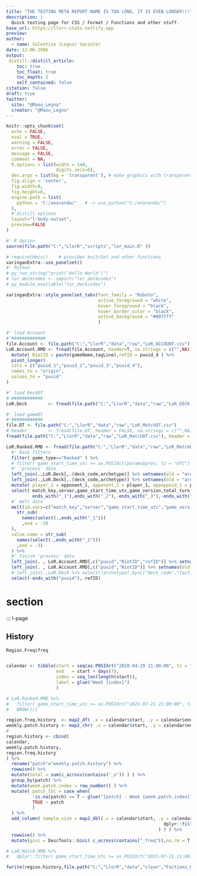```yaml
---
title: "THE TESTING META REPORT NAME IS TOO LONG, IT IS EVEN LONGER!!!"
description: |
  Quick testing page for CSS / Format / Functions and other stuff.
base_url: https://llorr-stats.netlify.app
preview:   
author:
  - name: Valentino (Legna) Vazzoler
date: 12-06-1986
output:
 distill::distill_article:
    toc: true
    toc_float: true
    toc_depth: 2
    self_contained: false
citation: false
draft: true
twitter:
  site: "@Maou_Legna"
  creator: "@Maou_Legna"
---
```


```r
knitr::opts_chunk$set(
  echo = FALSE,
  eval = TRUE,
  warning = FALSE,
  error = FALSE,
  message = FALSE,
  comment = NA,
  R.options = list(width = 140,
                   digits.secs=6),
  dev.args = list(bg = 'transparent'), # make graphics with transparent background
  fig.align = 'center',
  fig.width=9,
  fig.height=6,
  engine.path = list(
    python = 'C:/anaconda/'   # -> use_python("C:/anaconda/")
  ),
  #'distill options
  layout="l-body-outset",
  preview=FALSE
)

#' R Option
source(file.path("C:","LlorR","scripts","lor_main.R" ))

# require(Hmisc)    # provides knitrSet and other functions
xaringanExtra::use_panelset()
#' Python
# py_run_string("print('Hello World')")
# lor_deckcodes <- import("lor_deckcodes")
# py_module_available("lor_deckcodes")
```

```r
xaringanExtra::style_panelset_tabs(font_family = "Roboto",
                                   active_foreground = "white",
                                   hover_foreground = "black",
                                   hover_border_color = "black",
                                   active_background = "#007fff"
                                   )
```

```r
#' load Account
#'#############
file.Account <- file.path("C:","LlorR","data","raw","LoR_ACCOUNT.csv")
LoR.Account.RMD <- fread(file.Account, header=T, na.strings = c("",NA), encoding = 'UTF-8') %>%
  mutate( RiotID = paste(gameName,tagLine),refID = puuid_4 ) %>%
  pivot_longer(
  cols = c("puuid_1","puuid_2","puuid_3","puuid_4"),
  names_to = "origin",
  values_to = "puuid"
)

#' load DeckDT
#'############
LoR.Deck        <- fread(file.path("C:","LlorR","data","raw","LoR_DECK.csv"),na.strings = c("",NA))

#' load gameDT
#'############
file.DT <- file.path("C:","LlorR","data","raw","LoR_MatchDT.csv")
# header        <- fread(file.DT, header = FALSE, na.strings = c("",NA), nrows = 1, stringsAsFactors = FALSE)
fread(file.path("C:","LlorR","data","raw","LoR_MatchDT.csv"), header = T, na.strings = c("", NA))
```

```r
LoR.Ranked.RMD <- fread(file.path("C:","LlorR","data","raw","LoR_MatchDT.csv"), header = T, na.strings = c("", NA)) %>%
  #' Base filters
  filter( game_type=="Ranked" ) %>%
  # filter( game_start_time_utc >= as.POSIXct(params$prev, tz = "UTC") & game_start_time_utc < as.POSIXct(params$start, tz = "UTC") ) %>%
  #' 'process' data
  left_join(.,LoR.Deck[,.(deck_code,archetype)] %>% setnames(old = "archetype", new = "player_1")   ,by=c("deck_code_1"="deck_code")) %>%
  left_join(.,LoR.Deck[,.(deck_code,archetype)] %>% setnames(old = "archetype", new = "opponent_1") ,by=c("deck_code_2"="deck_code")) %>%
  mutate( player_2 = opponent_1, opponent_2 = player_1, oppoppuid_1 = puuid_2, oppoppuid_2 = puuid_1 ) %>%
  select( match_key,server,game_start_time_utc,game_version,total_turn_count,
          ends_with("_1"),ends_with("_2"),-ends_with("_3"),-ends_with("_4"),-contains("deck_id"),-contains("participants") ) %>%
  #' melt data
  melt(id.vars=c("match_key","server","game_start_time_utc","game_version","total_turn_count"), measure.vars=patterns(
    str_sub(
      names(select(.,ends_with("_1")))
      ,end = -3)
  ),
  value.name = str_sub(
    names(select(.,ends_with("_1")))
    ,end = -3)
  ) %>%
  #' finish 'process' data
  left_join(. , LoR.Account.RMD[,c("puuid","RiotID","refID")] %>% setnames(old = "RiotID", new = "userID")     ,by=c("puuid"="puuid")) %>%
  left_join(. , LoR.Account.RMD[,c("puuid","RiotID")] %>% setnames(old = "RiotID", new = "opponentID") ,by=c("oppoppuid"="puuid")) %>%
  # left_join(.,LoR.Deck %>% select(!archetype),by=c("deck_code","factions")) %>%
  select(-ends_with("puuid"),-refID)
```

# section
::: l-page

::::: {.panelset}

::: {.panel}

## History {.panel-name}

```r

Region.Freq$freq


calendar <- tibble(start = seq(as.POSIXct("2020-04-29 21:00:00", tz = "UTC"),Sys.time(), by = "7 DSTdays"),
                   end   = start + days(7),
                   index = seq_len(length(start)),
                   label = glue("Week {index}")
                   )

# LoR.Ranked.RMD %>%
#   filter( game_start_time_utc >= as.POSIXct("2021-07-21 21:00:00", tz = "UTC") & game_start_time_utc < as.POSIXct("2021-07-28 21:00:00", tz = "UTC") ) %>%
#   NROW()/2

region.freq.history  <- map2_df( .x = calendar$start, .y = calendar$end, ~get_factions_freq(x = LoR.Ranked.RMD, start = .x ,end = .y,format = "long" )   )
weekly.patch.history <- map2_chr( .x = calendar$start, .y = calendar$end, ~get_patch_main(x = LoR.Ranked.RMD, start = .x ,end = .y )   )
# 
region.history <- cbind(
calendar,
weekly.patch.history,
region.freq.history
) %>%
  rename("patch"="weekly.patch.history") %>%
  rowwise() %>%
  mutate(total = sum(c_across(contains("_n")) ) ) %>%
  group_by(patch) %>%
  mutate(week.patch.index = row_number() ) %>%
  mutate( patch_lbl = case_when(
          !is.na(patch) == T ~ glue("{patch} - Week {week.patch.index}"),
          TRUE ~ patch
          )
  ) %>%
  add_column( sample_size = map2_dbl(.x = calendar$start, .y = calendar$end, .f = ~NROW( LoR.Match.RMD %>% 
                                                            dplyr::filter( game_start_time_utc >= as.POSIXct(.x, tz = "UTC") & game_start_time_utc < as.POSIXct(.y, tz = "UTC") & game_type == "Ranked" )
                                                          ) ) ) %>%
  rowwise() %>%
  mutate(gini = DescTools::Gini( c_across(contains("_freq")),na.rm = T ))

# LoR.Match.RMD %>%
#   dplyr::filter( game_start_time_utc >= as.POSIXct("2021-07-21 21:00:00", tz = "UTC") & game_start_time_utc < as.POSIXct("2021-07-28 21:00:00", tz = "UTC"))

fwrite(region.history,file.path("C:","LlorR","data","clean","Factions_History.csv"))
```
:::::

:::



